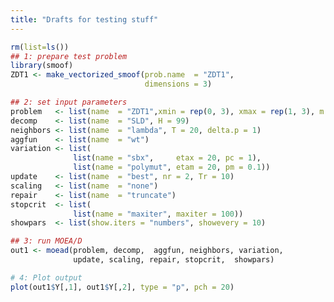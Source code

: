 ```yaml
---
title: "Drafts for testing stuff"
---
```


```r
rm(list=ls())
## 1: prepare test problem
library(smoof)
ZDT1 <- make_vectorized_smoof(prob.name  = "ZDT1", 
                              dimensions = 3)

## 2: set input parameters
problem   <- list(name  = "ZDT1",xmin = rep(0, 3), xmax = rep(1, 3), m = 2)
decomp    <- list(name  = "SLD", H = 99)
neighbors <- list(name  = "lambda", T = 20, delta.p = 1)
aggfun    <- list(name  = "wt")
variation <- list(
              list(name = "sbx",     etax = 20, pc = 1),
              list(name = "polymut", etam = 20, pm = 0.1))
update    <- list(name  = "best", nr = 2, Tr = 10)
scaling   <- list(name  = "none")
repair    <- list(name  = "truncate")
stopcrit  <- list(
              list(name = "maxiter", maxiter = 100))
showpars  <- list(show.iters = "numbers", showevery = 10)
```



```r
## 3: run MOEA/D
out1 <- moead(problem, decomp,  aggfun, neighbors, variation, 
              update, scaling, repair, stopcrit,  showpars)

# 4: Plot output
plot(out1$Y[,1], out1$Y[,2], type = "p", pch = 20)

```



